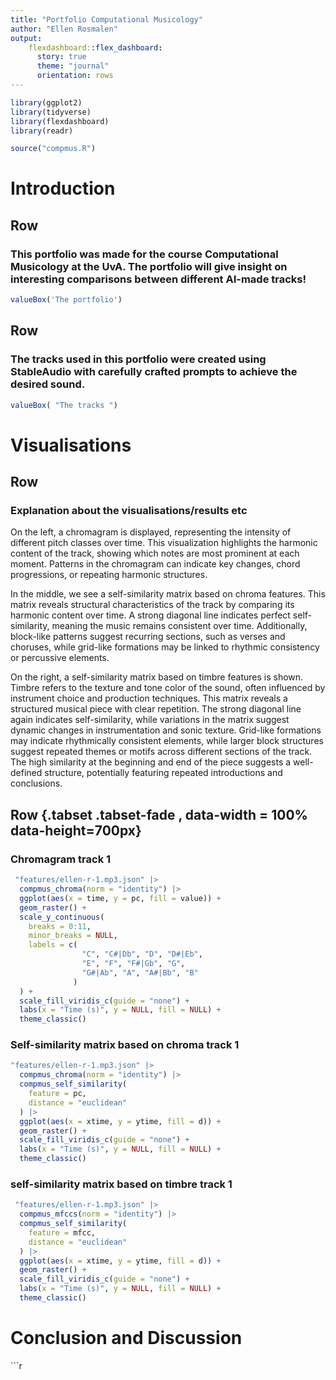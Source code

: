 ```yaml
---
title: "Portfolio Computational Musicology"
author: "Ellen Rosmalen"
output:
    flexdashboard::flex_dashboard:
      story: true
      theme: "journal" 
      orientation: rows 
---
```


```r
library(ggplot2)
library(tidyverse)
library(flexdashboard)
library(readr)

source("compmus.R")
```

# Introduction {.tabset}

Row 
-----------------------

###  This portfolio was made for the course Computational Musicology at the UvA. The portfolio will give insight on interesting comparisons between different AI-made tracks!

```r
valueBox('The portfolio')
```

Row 
----------------------------------

### The tracks used in this portfolio were created using StableAudio with carefully crafted prompts to achieve the desired sound.

```r
valueBox( "The tracks ")
```

# Visualisations

Row  {data-width=20%}
----------------------------------------  
### Explanation about the visualisations/results etc  
On the left, a chromagram is displayed, representing the intensity of different pitch classes over time. This visualization highlights the harmonic content of the track, showing which notes are most prominent at each moment. Patterns in the chromagram can indicate key changes, chord progressions, or repeating harmonic structures.

In the middle, we see a self-similarity matrix based on chroma features. This matrix reveals structural characteristics of the track by comparing its harmonic content over time. A strong diagonal line indicates perfect self-similarity, meaning the music remains consistent over time. Additionally, block-like patterns suggest recurring sections, such as verses and choruses, while grid-like formations may be linked to rhythmic consistency or percussive elements.

On the right, a self-similarity matrix based on timbre features is shown. Timbre refers to the texture and tone color of the sound, often influenced by instrument choice and production techniques. This matrix reveals a structured musical piece with clear repetition. The strong diagonal line again indicates self-similarity, while variations in the matrix suggest dynamic changes in instrumentation and sonic texture. Grid-like formations may indicate rhythmically consistent elements, while larger block structures suggest repeated themes or motifs across different sections of the track. The high similarity at the beginning and end of the piece suggests a well-defined structure, potentially featuring repeated introductions and conclusions.


Row {.tabset .tabset-fade , data-width = 100% data-height=700px}  
----------------------------------------  
### Chromagram track 1    
```r
 "features/ellen-r-1.mp3.json" |>                            
  compmus_chroma(norm = "identity") |>                    
  ggplot(aes(x = time, y = pc, fill = value)) + 
  geom_raster() +
  scale_y_continuous(
    breaks = 0:11,
    minor_breaks = NULL,
    labels = c(
                "C", "C#|Db", "D", "D#|Eb",
                "E", "F", "F#|Gb", "G",
                "G#|Ab", "A", "A#|Bb", "B"
              )
  ) +
  scale_fill_viridis_c(guide = "none") +               
  labs(x = "Time (s)", y = NULL, fill = NULL) +
  theme_classic()  
```

### Self-similarity matrix based on chroma track 1 
```r
"features/ellen-r-1.mp3.json" |>                            
  compmus_chroma(norm = "identity") |>                 
  compmus_self_similarity(
    feature = pc,
    distance = "euclidean"                             
  ) |>   
  ggplot(aes(x = xtime, y = ytime, fill = d)) + 
  geom_raster() +
  scale_fill_viridis_c(guide = "none") +               
  labs(x = "Time (s)", y = NULL, fill = NULL) +
  theme_classic()                                        
```

### self-similarity matrix based on timbre track 1 
```r
 "features/ellen-r-1.mp3.json" |>                           
  compmus_mfccs(norm = "identity") |>                  
  compmus_self_similarity(
    feature = mfcc,
    distance = "euclidean"                             
  ) |>   
  ggplot(aes(x = xtime, y = ytime, fill = d)) + 
  geom_raster() +
  scale_fill_viridis_c(guide = "none") +               
  labs(x = "Time (s)", y = NULL, fill = NULL) +
  theme_classic()  
```

# Conclusion and Discussion

```r
